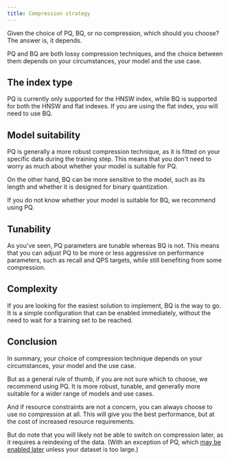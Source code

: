 ```yaml
---
title: Compression strategy
---
```


Given the choice of PQ, BQ, or no compression, which should you choose? The answer is, it depends.

PQ and BQ are both lossy compression techniques, and the choice between them depends on your circumstances, your model and the use case.

## <i class="fa-solid fa-chalkboard"></i> The index type

PQ is currently only supported for the HNSW index, while BQ is supported for both the HNSW and flat indexes. If you are using the flat index, you will need to use BQ.

## <i class="fa-solid fa-chalkboard"></i> Model suitability

PQ is generally a more robust compression technique, as it is fitted on your specific data during the training step. This means that you don't need to worry as much about whether your model is suitable for PQ.

On the other hand, BQ can be more sensitive to the model, such as its length and whether it is designed for binary quantization.

If you do not know whether your model is suitable for BQ, we recommend using PQ.

## <i class="fa-solid fa-chalkboard"></i> Tunability

As you've seen, PQ parameters are tunable whereas BQ is not. This means that you can adjust PQ to be more or less aggressive on performance parameters, such as recall and QPS targets, while still benefiting from some compression.

## <i class="fa-solid fa-chalkboard"></i> Complexity

If you are looking for the easiest solution to implement, BQ is the way to go. It is a simple configuration that can be enabled immediately, without the need to wait for a training set to be reached.

## <i class="fa-solid fa-chalkboard"></i> Conclusion

In summary, your choice of compression technique depends on your circumstances, your model and the use case.

But as a general rule of thumb, if you are not sure which to choose, we recommend using PQ. It is more robust, tunable, and generally more suitable for a wider range of models and use cases.

And if resource constraints are not a concern, you can always choose to use no compression at all. This will give you the best performance, but at the cost of increased resource requirements.

But do note that you will likely not be able to switch on compression later, as it requires a reindexing of the data. (With an exception of PQ, which [may be enabled later](../../../weaviate/configuration/pq-compression.md#3-enable-pq-and-create-the-codebook) unless your dataset is too large.)


<GiscusDocComment />